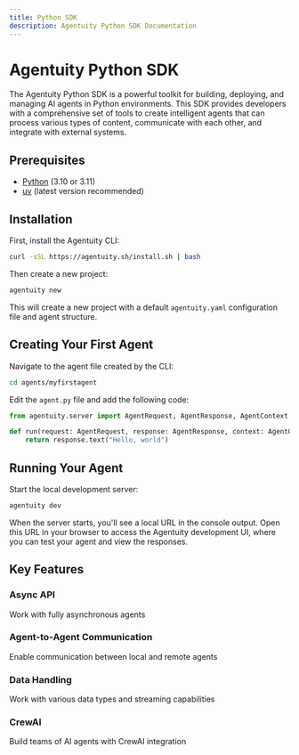 ```yaml
---
title: Python SDK
description: Agentuity Python SDK Documentation
---
```


# Agentuity Python SDK

The Agentuity Python SDK is a powerful toolkit for building, deploying, and managing AI agents in Python environments. This SDK provides developers with a comprehensive set of tools to create intelligent agents that can process various types of content, communicate with each other, and integrate with external systems.

## Prerequisites

- [Python](https://www.python.org/) (3.10 or 3.11)
- [uv](https://docs.astral.sh/uv/) (latest version recommended)

## Installation

First, install the Agentuity CLI:

```bash
curl -sSL https://agentuity.sh/install.sh | bash
```

Then create a new project:

```bash
agentuity new
```

This will create a new project with a default `agentuity.yaml` configuration file and agent structure.

## Creating Your First Agent

Navigate to the agent file created by the CLI:

```bash
cd agents/myfirstagent
```

Edit the `agent.py` file and add the following code:

```python
from agentuity.server import AgentRequest, AgentResponse, AgentContext

def run(request: AgentRequest, response: AgentResponse, context: AgentContext):
    return response.text("Hello, world")
```

## Running Your Agent

Start the local development server:

```bash
agentuity dev
```

When the server starts, you'll see a local URL in the console output. Open this URL in your browser to access the Agentuity development UI, where you can test your agent and view the responses.

## Key Features

<div style={{ display: 'grid', gridTemplateColumns: 'repeat(auto-fit, minmax(250px, 1fr))', gap: '1rem', padding: '1rem' }}>
  <Card href="/docs/SDKs/python/async-api">
    <h3>Async API</h3>
    <p>Work with fully asynchronous agents</p>
  </Card>
  
  <Card href="/docs/SDKs/python/agent-to-agent">
    <h3>Agent-to-Agent Communication</h3>
    <p>Enable communication between local and remote agents</p>
  </Card>
  
  <Card href="/docs/SDKs/python/data-handling">
    <h3>Data Handling</h3>
    <p>Work with various data types and streaming capabilities</p>
  </Card>
  
  <Card href="/docs/SDKs/python/crewai">
    <h3>CrewAI</h3>
    <p>Build teams of AI agents with CrewAI integration</p>
  </Card>
</div>

